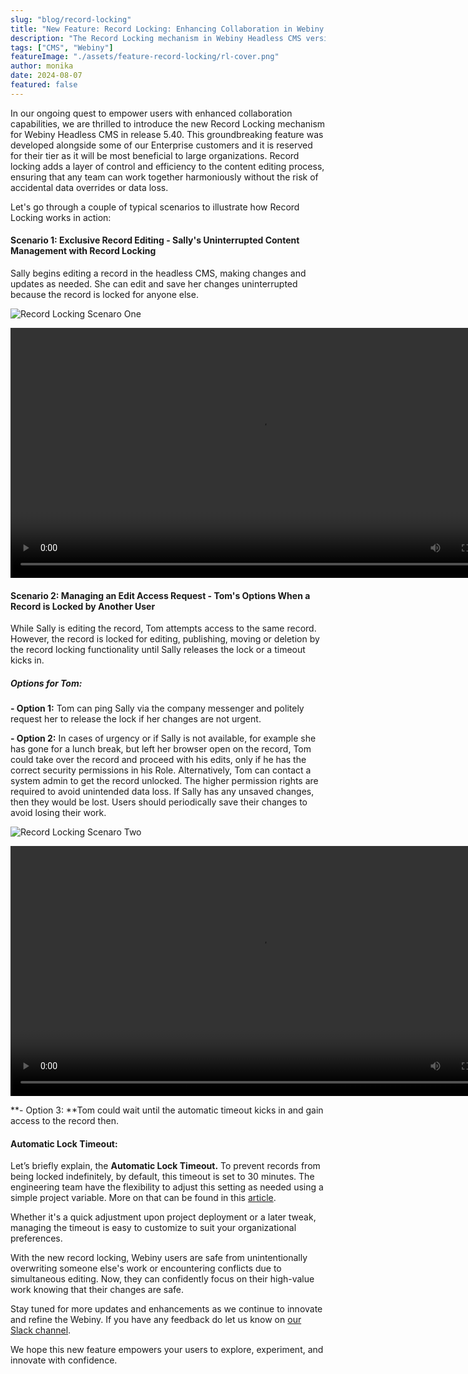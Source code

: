 ```yaml
---
slug: "blog/record-locking"
title: "New Feature: Record Locking: Enhancing Collaboration in Webiny Headless CMS"
description: "The Record Locking mechanism in Webiny Headless CMS version 5.40 ensures that only one user can edit a content entry at a time, preventing accidental data overwrites or loss. "
tags: ["CMS", "Webiny"]
featureImage: "./assets/feature-record-locking/rl-cover.png"
author: monika
date: 2024-08-07
featured: false
---
```


In our ongoing quest to empower users with enhanced collaboration capabilities, we are thrilled to introduce the new Record Locking mechanism for Webiny Headless CMS in release 5.40. This groundbreaking feature was developed alongside some of our Enterprise customers and it is reserved for their tier as it will be most beneficial to large organizations. Record locking adds a layer of control and efficiency to the content editing process, ensuring that any team can work together harmoniously without the risk of accidental data overrides or data loss.

Let's go through a couple of typical scenarios to illustrate how Record Locking works in action:

#### Scenario 1: Exclusive Record Editing - Sally's Uninterrupted Content Management with Record Locking
 Sally begins editing a record in the headless CMS, making changes and updates as needed. She can edit and save her changes uninterrupted because the record is locked for anyone else.

![Record Locking Scenaro One](./assets/feature-record-locking/rl-process-one.png)

<video width="800px" height="auto" controls autoplay>
<source src="./assets/feature-record-locking/rl-process-one.mp4" type="video/mp4" />
</video>

#### Scenario 2: Managing an Edit Access Request - Tom's Options When a Record is Locked by Another User
While Sally is editing the record, Tom attempts access to the same record. However, the record is locked for editing, publishing, moving or deletion by the record locking functionality until Sally releases the lock or a timeout kicks in.  

##### Options for Tom: 

**- Option 1:** Tom can ping Sally via the company messenger and politely request her to release the lock if her changes are not urgent.

**- Option 2:** In cases of urgency or if Sally is not available, for example she has gone for a lunch break, but left her browser open on the record, Tom could take over the record and proceed with his edits, only if he has the correct security permissions in his Role. Alternatively, Tom can contact a system admin to get the record unlocked. The higher permission rights are required to avoid unintended data loss. If Sally has any unsaved changes, then they would be lost. Users should periodically save their changes to avoid losing their work.

![Record Locking Scenaro Two](./assets/feature-record-locking/rl-process-two.png)

<video width="800px" height="auto" controls autoplay>
<source src="./assets/feature-record-locking/rl-force.mp4" type="video/mp4" />
</video>

**- Option 3: **Tom could wait until the automatic timeout kicks in and gain access to the record then.

#### Automatic Lock Timeout:

Let’s briefly explain, the **Automatic Lock Timeout.** To prevent records from being locked indefinitely, by default, this timeout is set to 30 minutes. The engineering team have the flexibility to adjust this setting as needed using a simple project variable. More on that can be found in this [article](https://www.webiny.com/docs/core-development-concepts/basics/environment-variables).

Whether it's a quick adjustment upon project deployment or a later tweak, managing the timeout is easy to customize to suit your organizational preferences.

With the new record locking, Webiny users are safe from unintentionally overwriting someone else's work or encountering conflicts due to simultaneous editing. Now, they can confidently focus on their high-value work knowing that their changes are safe.

Stay tuned for more updates and enhancements as we continue to innovate and refine the Webiny. If you have any feedback do let us know on [our Slack channel](https://www.webiny.com/slack/).

We hope this new feature empowers your users to explore, experiment, and innovate with confidence.
